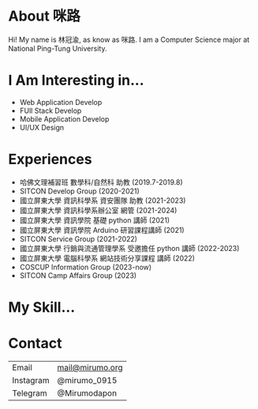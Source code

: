 
# About 咪路

Hi! My name is 林冠渝, as know as 咪路.
I am a Computer Science major at National Ping-Tung University.

# I Am Interesting in...

- Web Application Develop
- FUll Stack Develop
- Mobile Application Develop
- UI/UX Design

# Experiences

- 哈佛文理補習班 數學科/自然科 助教 (2019.7-2019.8)
- SITCON Develop Group (2020-2021)
- 國立屏東大學 資訊科學系 資安團隊 助教 (2021-2023)
- 國立屏東大學 資訊科學系辦公室 網管 (2021-2024)
- 國立屏東大學 資訊學院 基礎 python 講師 (2021)
- 國立屏東大學 資訊學院 Arduino 研習課程講師 (2021)
- SITCON Service Group (2021-2022)
- 國立屏東大學 行銷與流通管理學系 受邀擔任 python 講師 (2022-2023)
- 國立屏東大學 電腦科學系 網站技術分享課程 講師 (2022)
- COSCUP Information Group (2023-now)
- SITCON Camp Affairs Group (2023)

# My Skill...

<p className="flex text-4xl gap-x-4">
  <FaCode />
  <FaNodeJs />
  <FaReact />
  <FaVuejs />
  <SiRedux />
  <FaDocker />
  <FaGitAlt />
  <SiMysql />
  <SiMongodb />
  <SiVite />
  <FaPhp />
</p>

# Contact

|           |                 |
| --------- | --------------- |
| Email     | mail@mirumo.org |
| Instagram | @mirumo_0915    |
| Telegram  | @Mirumodapon    |
